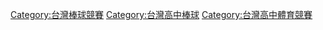 {{Catmore}}

[[Category:台灣棒球競賽|Category:台灣棒球競賽]]
[[Category:台灣高中棒球|Category:台灣高中棒球]]
[[Category:台灣高中體育競賽|Category:台灣高中體育競賽]]